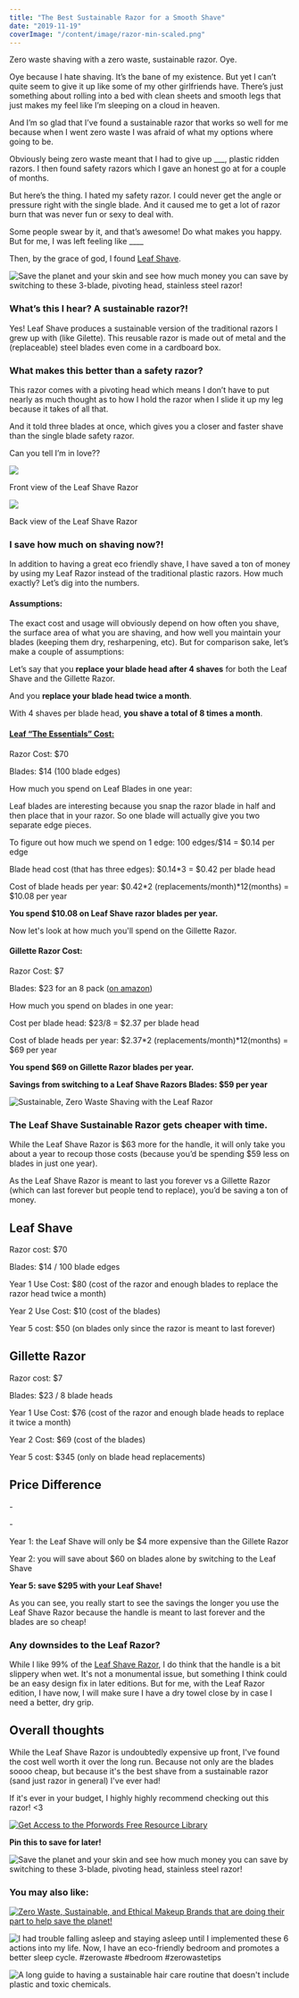 ```yaml
---
title: "The Best Sustainable Razor for a Smooth Shave"
date: "2019-11-19"
coverImage: "/content/image/razor-min-scaled.png"
---
```


Zero waste shaving with a zero waste, sustainable razor. Oye.

Oye because I hate shaving. It’s the bane of my existence. But yet I can’t quite seem to give it up like some of my other girlfriends have. There’s just something about rolling into a bed with clean sheets and smooth legs that just makes my feel like I’m sleeping on a cloud in heaven.

And I’m so glad that I’ve found a sustainable razor that works so well for me because when I went zero waste I was afraid of what my options where going to be.

Obviously being zero waste meant that I had to give up \_\_\_, plastic ridden razors. I then found safety razors which I gave an honest go at for a couple of months.

But here’s the thing. I hated my safety razor. I could never get the angle or pressure right with the single blade. And it caused me to get a lot of razor burn that was never fun or sexy to deal with.

Some people swear by it, and that’s awesome! Do what makes you happy. But for me, I was left feeling like \_\_\_\_

Then, by the grace of god, I found [Leaf Shave](https://leafshave.com/).

![Save the planet and your skin and see how much money you can save by switching to these 3-blade, pivoting head, stainless steel razor!](https://i0.wp.com/pforwords.com/wp-content/uploads/2019/11/razor-min-scaled.png?fit=1024%2C690&ssl=1)

### What’s this I hear? A sustainable razor?!

Yes! Leaf Shave produces a sustainable version of the traditional razors I grew up with (like Gilette). This reusable razor is made out of metal and the (replaceable) steel blades even come in a cardboard box.

### What makes this better than a safety razor?

This razor comes with a pivoting head which means I don’t have to put nearly as much thought as to how I hold the razor when I slide it up my leg because it takes of all that.

And it told three blades at once, which gives you a closer and faster shave than the single blade safety razor.

Can you tell I’m in love??

![](https://i0.wp.com/pforwords.com/wp-content/uploads/2019/11/Leaf-Front-min-scaled.png?fit=768%2C1024&ssl=1)

Front view of the Leaf Shave Razor

![](https://i0.wp.com/pforwords.com/wp-content/uploads/2019/11/Leaf-Back-min-scaled.png?fit=768%2C1024&ssl=1)

Back view of the Leaf Shave Razor

### I save how much on shaving now?!

In addition to having a great eco friendly shave, I have saved a ton of money by using my Leaf Razor instead of the traditional plastic razors. How much exactly? Let’s dig into the numbers.

#### Assumptions:

The exact cost and usage will obviously depend on how often you shave, the surface area of what you are shaving, and how well you maintain your blades (keeping them dry, resharpening, etc). But for comparison sake, let’s make a couple of assumptions:

Let’s say that you **replace your blade head after 4 shaves** for both the Leaf Shave and the Gillette Razor.

And you **replace your blade head twice a month**.

With 4 shaves per blade head, **you shave a total of 8 times a month**.

#### [Leaf “The Essentials” Cost:](https://leafshave.com/product/the-essential-kit/)

Razor Cost: \$70

Blades: \$14 (100 blade edges)

How much you spend on Leaf Blades in one year:

Leaf blades are interesting because you snap the razor blade in half and then place that in your razor. So one blade will actually give you two separate edge pieces.

To figure out how much we spend on 1 edge: 100 edges/$14 = $0.14 per edge

Blade head cost (that has three edges): $0.14\*3 = $0.42 per blade head

Cost of blade heads per year: $0.42\*2 (replacements/month)\*12(months) = $10.08 per year

**You spend \$10.08 on Leaf Shave razor blades per year.**

Now let's look at how much you'll spend on the Gillette Razor.

#### Gillette Razor Cost:

Razor Cost: \$7

Blades: \$23 for an 8 pack ([on amazon](https://www.amazon.com/Gillette-Fusion5-Razor-Blades-Refills/dp/B004B8F8MM/ref=sr_1_4?keywords=gillette+razors&qid=1572718593&sr=8-4))

How much you spend on blades in one year:

Cost per blade head: $23/8 = $2.37 per blade head

Cost of blade heads per year: $2.37\*2 (replacements/month)\*12(months) = $69 per year

**You spend \$69 on Gillette Razor blades per year.**

**Savings from switching to a Leaf Shave Razors Blades: \$59 per year**

![Sustainable, Zero Waste Shaving with the Leaf Razor](images/Leaf-artsy-min-1-scaled-e1574135697515-1024x768.png)

### **The Leaf Shave Sustainable Razor gets cheaper with time.**

While the Leaf Shave Razor is $63 more for the handle, it will only take you about a year to recoup those costs (because you’d be spending $59 less on blades in just one year).

As the Leaf Shave Razor is meant to last you forever vs a Gillette Razor (which can last forever but people tend to replace), you’d be saving a ton of money.

## Leaf Shave

Razor cost: \$70

Blades: \$14 / 100 blade edges

Year 1 Use Cost: \$80 (cost of the razor and enough blades to replace the razor head twice a month)

Year 2 Use Cost: \$10 (cost of the blades)

Year 5 cost: \$50 (on blades only since the razor is meant to last forever)

## Gillette Razor

Razor cost: \$7

Blades: \$23 / 8 blade heads

Year 1 Use Cost: \$76 (cost of the razor and enough blade heads to replace it twice a month)

Year 2 Cost: \$69 (cost of the blades)

Year 5 cost: \$345 (only on blade head replacements)

## Price Difference

\-

\-

Year 1: the Leaf Shave will only be \$4 more expensive than the Gillete Razor

Year 2: you will save about \$60 on blades alone by switching to the Leaf Shave

**Year 5: save \$295 with your Leaf Shave!**

As you can see, you really start to see the savings the longer you use the Leaf Shave Razor because the handle is meant to last forever and the blades are so cheap!

### Any downsides to the Leaf Razor?

While I like 99% of the [Leaf Shave Razor](https://leafshave.com/), I do think that the handle is a bit slippery when wet. It's not a monumental issue, but something I think could be an easy design fix in later editions. But for me, with the Leaf Razor edition, I have now, I will make sure I have a dry towel close by in case I need a better, dry grip.

## Overall thoughts

While the Leaf Shave Razor is undoubtedly expensive up front, I've found the cost well worth it over the long run. Because not only are the blades soooo cheap, but because it's the best shave from a sustainable razor (sand just razor in general) I've ever had!

If it's ever in your budget, I highly highly recommend checking out this razor! <3

[![Get Access to the Pforwords Free Resource Library](images/FREE-RESOURCE-LIBRARY-min.png)](https://mailchi.mp/be227f5f5cdc/freeresources)

**Pin this to save for later!**

![Save the planet and your skin and see how much money you can save by switching to these 3-blade, pivoting head, stainless steel razor!](images/shaving-pin-min-684x1024.png)

### You may also like:

[![Zero Waste, Sustainable, and Ethical Makeup Brands that are doing their part to help save the planet!](images/MAKE-UP-PIn-min-684x1024.png)](https://pforwords.com/sustainable-makeup-brands/?highlight=makeup)

![I had trouble falling asleep and staying asleep until I implemented these 6 actions into my life. Now, I have an eco-friendly bedroom and promotes a better sleep cycle. #zerowaste #bedroom #zerowastetips](images/bedroom-3-min-684x1024.png)

![A long guide to having a sustainable hair care routine that doesn't include plastic and toxic chemicals.](images/hair-3-min-684x1024.png)
